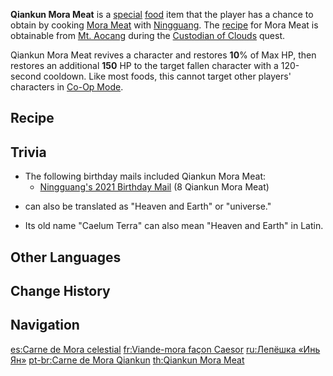 {{Food Infobox
|id              = 108139
|description     = The pastry is perfectly soft and waxy, as is the consistency of the meat, and the honey-like meat juices ooze out as you squeeze it. Wherever did the high and mighty Tianquan Lady Ningguang learn to make this dish?
|type            = Recovery Dishes
|effectType      = Revive
|effect          = Revives a character and restores '''10'''% of Max HP, then restores an additional '''150''' HP.
|eff_att1        = Revive
|eff_att2        = HP Restore
|eff_att3        = HP Restore Percent
|eff_att4        = HP Restore Fixed
|rarity          = 1
|character       = Ningguang
|base            = Mora Meat
}}
'''Qiankun Mora Meat''' is a [[:Category:Special Dishes|special]] [[food]] item that the player has a chance to obtain by cooking [[Mora Meat]] with [[Ningguang]]. The [[recipe]] for Mora Meat is obtainable from [[Mt. Aocang]] during the [[Custodian of Clouds]] quest.<!--Needs confirmation: as well as by scavenging; found one in Mingyun Village-->

Qiankun Mora Meat revives a character and restores '''10'''% of Max HP, then restores an additional '''150''' HP to the target fallen character with a 120-second cooldown. Like most foods, this cannot target other players' characters in [[Co-Op Mode]].

==Recipe==
{{Recipe
|type = Cooking
|character = Ningguang
|Raw Meat = 1
|Flour = 1
|sort = Raw Meat,Flour
}}

==Trivia==
* The following birthday mails included Qiankun Mora Meat:
** [[Birthday/Ningguang#Fragrance of Blessings|Ningguang's 2021 Birthday Mail]] (8 Qiankun Mora Meat)
* {{Lang|Qiankun|zh={{wt|乾坤||Chinese}}|zh_rm=Qiánkūn}} can also be translated as "Heaven and Earth" or "universe."
* Its old name "Caelum Terra" can also mean "Heaven and Earth" in Latin.

==Other Languages==
{{Other Languages
|en      = Qiankun Mora Meat
|zhs     = 乾坤摩拉肉
|zhs_rm  = Qiánkūn Mólā Ròu
|zht     = 乾坤摩拉肉
|zht_rm  = Qiánkūn Mólā Ròu
|zh_tl   = Qiankun Mora Meat
|ja      = 乾坤モラミート
|ja_rm   = Kenkon Mora Miito
|ja_tl   = Qiankun Mora Meat
|ko      = 건곤모라육
|ko_rm   = Geongonmorayuk
|ko_tl   = Qiankun Mora Meat
|es      = Carne de Mora celestial
|es_tl   = Celestial Mora Meat
|fr      = Viande-mora façon Caesor
|fr_tl   = {{wt|caesor|Caesor}}-Style Mora Meat
|ru      = Лепёшка «Инь Ян»
|ru_tl   = "Yin-Yang" Flatbread
|th      = Qiankun Mora Meat
|vi      = Thịt Mora Càn Khôn
|vi_tl   = Qiankun Mora Meat
|de      = Qiankun-Mora-Medaillon
|de_tl   = Qiankun Mora Meatball
|id      = Qiankun Mora Meat
|pt      = Carne de Mora Qiankun
|pt_tl   = 
}}

==Change History==
{{Change History|1.0}}

==Navigation==
{{Food Navbox|type=Special Dishes}}

[[es:Carne de Mora celestial]]
[[fr:Viande-mora façon Caesor]]
[[ru:Лепёшка «Инь Ян»]]
[[pt-br:Carne de Mora Qiankun]]
[[th:Qiankun Mora Meat]]